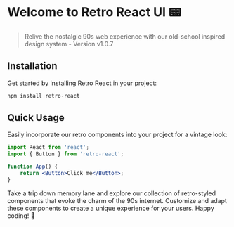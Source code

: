 
<Meta title="Overview/Introduction" />

# Welcome to Retro React UI 📟

> Relive the nostalgic 90s web experience with our old-school inspired design system - Version v1.0.7

## Installation

Get started by installing Retro React in your project:

```sh
npm install retro-react
```

## Quick Usage

Easily incorporate our retro components into your project for a vintage look:

```jsx
import React from 'react';
import { Button } from 'retro-react';

function App() {
	return <Button>Click me</Button>;
}
```

Take a trip down memory lane and explore our collection of retro-styled components that evoke the charm of the 90s internet. Customize and adapt these components to create a unique experience for your users. Happy coding! 🚀
